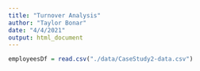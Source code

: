 ```yaml
---
title: "Turnover Analysis"
author: "Taylor Bonar"
date: "4/4/2021"
output: html_document
---
```


```r
employeesDf = read.csv("./data/CaseStudy2-data.csv")
```